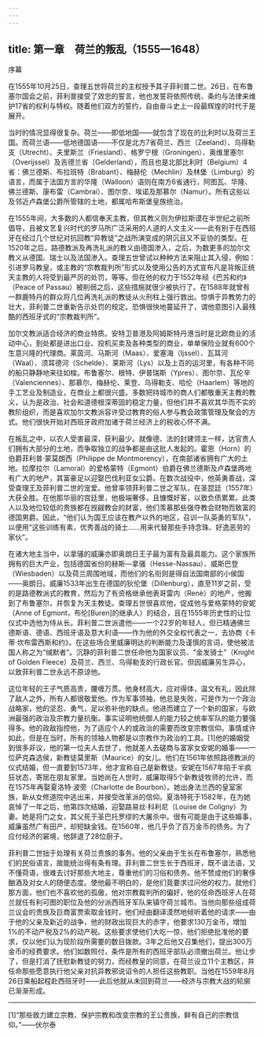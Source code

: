 ```yaml
---
---
---
```

title: 第一章　荷兰的叛乱（1555—1648）
---




序幕


在1555年10月25日，查理五世将荷兰的主权授予其子菲利普二世。26日，在布鲁塞尔国会之前，菲利普接受了效忠的誓言，他也发誓将依照传统、条约与法律来维护17省的权利与特权。随着他们双方的誓约，自由奋斗史上一段最辉煌的时代于是展开。

当时的情况显得很复杂。荷兰——即低地国——就包含了现在的比利时以及荷兰王国。而荷兰语——低地德国语——不仅是北方7省荷兰、西兰（Zeeland）、乌得勒支（Utrecht）、夫里斯兰（Friesland）、格罗宁根（Groningen）、奥维里塞尔（Overijssel）及吉德兰省（Gelderland），而且也是北部比利时（Belgium）4省：佛兰德斯、布拉班特（Brabant）、梅赫伦（Mechlin）及林堡（Limburg）的语言，而属于法国方言的华隆（Walloon）语则在南方6省通行，阿图瓦、华隆、佛兰德斯、康布雷（Cambrai）、图尔奈、埃诺及那慕尔（Namur）。所有这些以及邻近卢森堡公爵所管辖的土地，都属哈布斯堡皇族统治。

在1555年间，大多数的人都信奉天主教，但其教义则为伊拉斯谟在半世纪之前所倡导，且被文艺复兴时代的罗马所广泛采用的人道的人文主义——此有别于在西班牙在经过几个世纪对抗回教“异教徒”之战所演变成的阴沉且又不妥协的类型。在1520年之后，路德教派及再洗礼派的教义由德国渗入，之后，为数更多的加尔文教义从德国、瑞士以及法国渗入。查理五世曾试以种种方法来阻止其入侵，例如：引进罗马教皇，或主教的“宗教裁判所”形式以及使用公告的方式宣布凡是背叛正统天主教的人将受到最严厉的处罚，等等。但在他的权力于1552年经《巴苏和约》（Peace of Passau）被削弱之后，这些措施就很少被执行了。在1588年就曾有一群鹿特丹的群众将几位再洗礼派的教徒从火刑柱上强行救出。惊惧于异教势力的壮大，菲利普二世重新告示处罚的规定。恐惧很快地蔓延开了，谓他意图引入最残酷的西班牙式的“宗教裁判所”。

加尔文教派适合经济的商业特质。安特卫普港及阿姆斯特丹港当时是北欧商业的活动中心，到处都是进出口业、投机买卖及各种类型的商业，单单保险业就有600个生意兴隆的代理商。莱茵河、马斯河（Maas）、爱塞海（Ijssel）、瓦耳河（Waal）、须耳德河（Schelde）、莱斯河（Lys）以及上百的运河里，有各种不同的船只静静地来往如梭。布鲁塞尔、根特、伊普瑞斯（Ypres）、图尔奈、瓦伦辛（Valenciennes）、那慕尔、梅赫伦、莱登、乌得勒支、哈伦（Haarlem）等地的手工艺业及制造业，在商业上都很兴盛。多数把持城市的商人们都敬重天主教的教义，认为是政治、社会和道德根深蒂固的稳定力量，但他们并不喜欢其华而不实的教阶组织，而是喜欢加尔文教派容许受过教育的俗人参与教会政策管理及聚会的方式。他们很快开始对西班牙政府加诸于荷兰经济上的税收心怀不满。

在叛乱之中，以农人受害最深，获利最少。就像德、法的封建领主一样，达官贵人们拥有大部分的土地，而争取独立的战争都是由这批人发起的。霍恩（Horn）的伯爵菲利普·蒙莫朗西（Philippe de Montmorency），在南部诸省拥有广大的土地。拉摩拉尔（Lamoral）的爱格蒙特（Egmont）伯爵在佛兰德斯及卢森堡两地有广大的地产，其富豪足以迎娶巴伐利亚女公爵。在数次战役中，他英勇善战，深受查理王及菲利普二世的宠爱。他曾率领菲利普二世之军队，在圣昆廷（1557年）大获全胜。在他那华丽的宫廷里，他极端奢侈，且慷慨好客，以致负债累累。此类人以及地位较低的贵族都在觊觎教会的财富，他们羡慕那些强夺教会财物而致富的德国男爵。因此，“他们认为国王应该在教产以外的地区，召训一队英勇的军队”，以便用“这些训练有素，优秀善战的骑士……用来代替那些手持念珠、好逸恶劳的家伙”。

在诸大地主当中，以拿骚的威廉亦即奥朗日王子最为富有及最具能力。这个家族所拥有的巨大产业，包括德国省份的赫斯—拿骚（Hesse-Nassau）、威斯巴登（Wiesbaden）以及荷兰周围地域，而他们的名衔则是得自法国南部的小侯国——奥朗日。威廉1533年出生在德国的狄伦堡（Dillenburg），直至11岁之前，受的是路德教派式的教育，然后为了有资格继承他表哥雷内（Renè）的地产，他搬到了布鲁塞尔，并恢复为天主教徒。查理五世很喜欢他，促成他与爱格蒙特的安妮（Anne of Egmont，布伦[Buren]的继承人）的结合，且在1555年历史性的让位仪式中选他为侍从长。菲利普二世派遣他——一个22岁的年轻人，但已精通佛兰德斯语、德语、西班牙语及意大利语——作为他的外交全权代表之一，去协商《卡蒂·坎布雷西斯和约》。在这些场合里威廉明达的判断能力及谨慎的言词，使他被法国人称之为“缄默者”。沉静的菲利普二世任命他为国家议员、“金发骑士”（Knight of Golden Fleece）及荷兰、西兰、乌得勒支的行政长官。但因威廉另生异心，以致菲利普二世永远不原谅他。

这位年轻的王子气质高贵，腰缠万贯。他身材高大，应对得体，温文有礼，因此除了敌人之外，所有人都很敬爱他。作为军事领袖，他总是失败，可是作为一个政治战略家，他的坚忍、勇气，足以弥补他的缺点。他进而建立了一个新的国家，与欧洲最强的政治及宗教力量抗衡。事实证明他统御人的能力较之统率军队的能力要强得多。他的政敌指控他，为了适应个人的或政治的需要而改变宗教信仰。事情或许如此，但是在当时，所有的领袖人物都是以宗教作为政治的工具。[1]他的婚姻受到很多非议，他的第一位夫人去世了，他就差人去磋商与富家女安妮的婚事——一位萨克森选侯，新教徒莫里斯（Maurice）的女儿。他们在1561年依照路德教派的仪式结婚，但一直要到1573年，他才宣称自己是新教徒。安妮在1567年陷于半疯狂状态，寄居在朋友家里。当她尚在人世时，威廉取得5个新教徒牧师的允许，而在1575年再娶夏洛特·波旁（Charlotte de Bourbon）。她出身法兰西的皇室家族，新从女修道院中逃出来，并接受改革派的信仰。夏洛特死于1582年，在为她哀悼了一年之后，他第四次结婚，迎娶路易丝·科利尼（Louise de Coligny）为妻。她是将门之女，其父死于圣巴托罗缪的大屠杀中。很有可能是由于这些婚事，威廉虽然广有田产，却短缺金钱。在1560年，他几乎负了百万金币的债务。为了应付经济的窘境，他辞退了28位厨子。

菲利普二世拙于处理有关荷兰贵族的事务。他的父亲由于生长在布鲁塞尔，熟悉他们的民俗语言，故能统治得有条有理。菲利普二世生长于西班牙，既不谙法语，又不懂荷语，很难去讨好那些大地主，尊重他们的习俗和债务。他不赞成他们的奢侈酗酒及对女人的随便态度。使他最不明白的，是他们竟要求过问他的权力。就他们那方面，他们也不喜欢他的孤傲，他对宗教裁判所的偏好，他的任命西班牙人在荷兰就任有利可图的职位及他的分派西班牙军队来镇守荷兰城市。当他向那些组成荷兰议会的贵族及巨商富贾索取金钱时，他们经由翻译漠然地倾听着他的请求——由于他的父亲及新近的战争，他的财政出现巨大的赤字，他要求130万金币，增加1%的不动产税及2%的动产税。这些要求使他们大吃一惊，他们拒绝批准他的要求，仅以他们认为现阶段所需要的数目拨款。3年之后他又召集他们，提出300万金币的经费要求。他们如数照付，条件是所有的西班牙部队必须撤出荷兰。他让步了，但是打消了抚慰新教徒的努力，而经教皇的同意，在荷兰设立11个主教区，并任命那些愿意执行他父亲对抗异教邪说诏令的人担任这些教职。当他在1559年8月26日乘船起程赴西班牙时——此后他就从未回到荷兰——经济与宗教大战的轮廓已渐渐形成。



* * *



[1]“那些致力建立宗教、保护宗教和改变宗教的王公贵族，鲜有自己的宗教信仰。”——伏尔泰